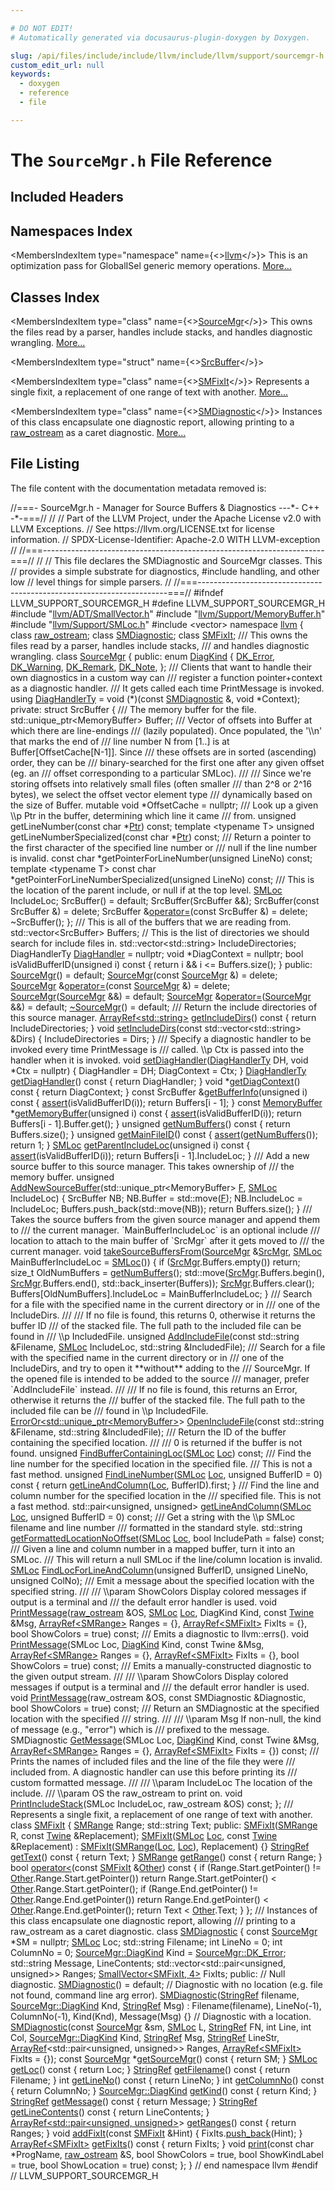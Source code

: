 ```yaml
---

# DO NOT EDIT!
# Automatically generated via docusaurus-plugin-doxygen by Doxygen.

slug: /api/files/include/include/llvm/include/llvm/support/sourcemgr-h
custom_edit_url: null
keywords:
  - doxygen
  - reference
  - file

---
```





# The `SourceMgr.h` File Reference

<DoxygenPage pluginConfig={pluginConfig}>



## Included Headers

<IncludesList>
<IncludesListItem
  filePath="llvm/ADT/SmallVector.h"
  permalink="/docs/api/files/include/include/llvm/include/llvm/adt/smallvector-h"
  isLocal="true" />
<IncludesListItem
  filePath="llvm/Support/MemoryBuffer.h"
  permalink="/docs/api/files/include/include/llvm/include/llvm/support/memorybuffer-h"
  isLocal="true" />
<IncludesListItem
  filePath="llvm/Support/SMLoc.h"
  permalink="/docs/api/files/include/include/llvm/include/llvm/support/smloc-h"
  isLocal="true" />
<IncludesListItem
  filePath="vector"
  permalink=""
  isLocal="false" />
</IncludesList>

## Namespaces Index

<MembersIndex>

<MembersIndexItem
  type="namespace"
  name={<><a href="/docs/api/namespaces/llvm">llvm</a></>}>
This is an optimization pass for GlobalISel generic memory operations. <a href="/docs/api/namespaces/llvm/#details">More...</a>
</MembersIndexItem>

</MembersIndex>

## Classes Index

<MembersIndex>

<MembersIndexItem
  type="class"
  name={<><a href="/docs/api/classes/llvm/sourcemgr">SourceMgr</a></>}>
This owns the files read by a parser, handles include stacks, and handles diagnostic wrangling. <a href="/docs/api/classes/llvm/sourcemgr/#details">More...</a>
</MembersIndexItem>

<MembersIndexItem
  type="struct"
  name={<><a href="/docs/api/structs/llvm/sourcemgr/srcbuffer">SrcBuffer</a></>}>
</MembersIndexItem>

<MembersIndexItem
  type="class"
  name={<><a href="/docs/api/classes/llvm/smfixit">SMFixIt</a></>}>
Represents a single fixit, a replacement of one range of text with another. <a href="/docs/api/classes/llvm/smfixit/#details">More...</a>
</MembersIndexItem>

<MembersIndexItem
  type="class"
  name={<><a href="/docs/api/classes/llvm/smdiagnostic">SMDiagnostic</a></>}>
Instances of this class encapsulate one diagnostic report, allowing printing to a <a href="/docs/api/classes/llvm/raw-ostream">raw&#95;ostream</a> as a caret diagnostic. <a href="/docs/api/classes/llvm/smdiagnostic/#details">More...</a>
</MembersIndexItem>

</MembersIndex>


## File Listing

The file content with the documentation metadata removed is:

<ProgramListing>

<Link id="l00001" /><CodeLine lineNumber="1"><span class="doxyHighlightComment">//===- SourceMgr.h - Manager for Source Buffers &amp; Diagnostics ---&#42;- C++ -&#42;-===//</span></CodeLine>
<Link id="l00002" /><CodeLine lineNumber="2"><span class="doxyHighlightComment">//</span></CodeLine>
<Link id="l00003" /><CodeLine lineNumber="3"><span class="doxyHighlightComment">// Part of the LLVM Project, under the Apache License v2.0 with LLVM Exceptions.</span></CodeLine>
<Link id="l00004" /><CodeLine lineNumber="4"><span class="doxyHighlightComment">// See https://llvm.org/LICENSE.txt for license information.</span></CodeLine>
<Link id="l00005" /><CodeLine lineNumber="5"><span class="doxyHighlightComment">// SPDX-License-Identifier: Apache-2.0 WITH LLVM-exception</span></CodeLine>
<Link id="l00006" /><CodeLine lineNumber="6"><span class="doxyHighlightComment">//</span></CodeLine>
<Link id="l00007" /><CodeLine lineNumber="7"><span class="doxyHighlightComment">//===----------------------------------------------------------------------===//</span></CodeLine>
<Link id="l00008" /><CodeLine lineNumber="8"><span class="doxyHighlightComment">//</span></CodeLine>
<Link id="l00009" /><CodeLine lineNumber="9"><span class="doxyHighlightComment">// This file declares the SMDiagnostic and SourceMgr classes.  This</span></CodeLine>
<Link id="l00010" /><CodeLine lineNumber="10"><span class="doxyHighlightComment">// provides a simple substrate for diagnostics, #include handling, and other low</span></CodeLine>
<Link id="l00011" /><CodeLine lineNumber="11"><span class="doxyHighlightComment">// level things for simple parsers.</span></CodeLine>
<Link id="l00012" /><CodeLine lineNumber="12"><span class="doxyHighlightComment">//</span></CodeLine>
<Link id="l00013" /><CodeLine lineNumber="13"><span class="doxyHighlightComment">//===----------------------------------------------------------------------===//</span></CodeLine>
<Link id="l00014" /><CodeLine lineNumber="14"></CodeLine>
<Link id="l00015" /><CodeLine lineNumber="15"><span class="doxyHighlightPreprocessor">#ifndef LLVM&#95;SUPPORT&#95;SOURCEMGR&#95;H</span></CodeLine>
<Link id="l00016" /><CodeLine lineNumber="16"><span class="doxyHighlightPreprocessor">#define LLVM&#95;SUPPORT&#95;SOURCEMGR&#95;H</span></CodeLine>
<Link id="l00017" /><CodeLine lineNumber="17"></CodeLine>
<Link id="l00018" /><CodeLine lineNumber="18"><span class="doxyHighlightPreprocessor">#include &quot;<a href="/docs/api/files/include/include/llvm/include/llvm/adt/smallvector-h">llvm/ADT/SmallVector.h</a>&quot;</span></CodeLine>
<Link id="l00019" /><CodeLine lineNumber="19"><span class="doxyHighlightPreprocessor">#include &quot;<a href="/docs/api/files/include/include/llvm/include/llvm/support/memorybuffer-h">llvm/Support/MemoryBuffer.h</a>&quot;</span></CodeLine>
<Link id="l00020" /><CodeLine lineNumber="20"><span class="doxyHighlightPreprocessor">#include &quot;<a href="/docs/api/files/include/include/llvm/include/llvm/support/smloc-h">llvm/Support/SMLoc.h</a>&quot;</span></CodeLine>
<Link id="l00021" /><CodeLine lineNumber="21"><span class="doxyHighlightPreprocessor">#include &lt;vector&gt;</span></CodeLine>
<Link id="l00022" /><CodeLine lineNumber="22"></CodeLine>
<Link id="l00023" /><CodeLine lineNumber="23"><span class="doxyHighlightKeyword">namespace </span><span class="doxyHighlight"><a href="/docs/api/namespaces/llvm">llvm</a> &#123;</span></CodeLine>
<Link id="l00024" /><CodeLine lineNumber="24"></CodeLine>
<Link id="l00025" /><CodeLine lineNumber="25"><span class="doxyHighlightKeyword">class </span><span class="doxyHighlight"><a href="/docs/api/classes/llvm/raw-ostream">raw&#95;ostream</a>;</span></CodeLine>
<Link id="l00026" /><CodeLine lineNumber="26"><span class="doxyHighlightKeyword">class </span><span class="doxyHighlight"><a href="/docs/api/classes/llvm/smdiagnostic">SMDiagnostic</a>;</span></CodeLine>
<Link id="l00027" /><CodeLine lineNumber="27"><span class="doxyHighlightKeyword">class </span><span class="doxyHighlight"><a href="/docs/api/classes/llvm/smfixit">SMFixIt</a>;</span></CodeLine>
<Link id="l00028" /><CodeLine lineNumber="28"></CodeLine>
<Link id="l00029" /><CodeLine lineNumber="29"><span class="doxyHighlightComment">/// This owns the files read by a parser, handles include stacks,</span></CodeLine>
<Link id="l00030" /><CodeLine lineNumber="30"><span class="doxyHighlightComment">/// and handles diagnostic wrangling.</span></CodeLine>
<Link id="l00031" /><CodeLine lineNumber="31" lineLink="/docs/api/classes/llvm/sourcemgr"><span class="doxyHighlightKeyword">class </span><span class="doxyHighlight"><a href="/docs/api/classes/llvm/sourcemgr/#a832a884d4405c7a6640c36e2f6497708">SourceMgr</a> &#123;</span></CodeLine>
<Link id="l00032" /><CodeLine lineNumber="32"><span class="doxyHighlightKeyword">public</span><span class="doxyHighlight">:</span></CodeLine>
<Link id="l00033" /><CodeLine lineNumber="33" lineLink="/docs/api/classes/llvm/sourcemgr/#a346262ff27e71aff626fe6548ef8a777"><span class="doxyHighlight">  </span><span class="doxyHighlightKeyword">enum</span><span class="doxyHighlight"> <a href="/docs/api/classes/llvm/sourcemgr/#a346262ff27e71aff626fe6548ef8a777">DiagKind</a> &#123;</span></CodeLine>
<Link id="l00034" /><CodeLine lineNumber="34" lineLink="/docs/api/classes/llvm/sourcemgr/#a346262ff27e71aff626fe6548ef8a777adaf658d40b0b4eb15c0350864c87c2b8"><span class="doxyHighlight">    <a href="/docs/api/classes/llvm/sourcemgr/#a346262ff27e71aff626fe6548ef8a777adaf658d40b0b4eb15c0350864c87c2b8">DK&#95;Error</a>,</span></CodeLine>
<Link id="l00035" /><CodeLine lineNumber="35" lineLink="/docs/api/classes/llvm/sourcemgr/#a346262ff27e71aff626fe6548ef8a777a6bcc8ac9374461ed0599334db63365d0"><span class="doxyHighlight">    <a href="/docs/api/classes/llvm/sourcemgr/#a346262ff27e71aff626fe6548ef8a777a6bcc8ac9374461ed0599334db63365d0">DK&#95;Warning</a>,</span></CodeLine>
<Link id="l00036" /><CodeLine lineNumber="36" lineLink="/docs/api/classes/llvm/sourcemgr/#a346262ff27e71aff626fe6548ef8a777ae5a15719ab746bdc7713c4784fc1c6ea"><span class="doxyHighlight">    <a href="/docs/api/classes/llvm/sourcemgr/#a346262ff27e71aff626fe6548ef8a777ae5a15719ab746bdc7713c4784fc1c6ea">DK&#95;Remark</a>,</span></CodeLine>
<Link id="l00037" /><CodeLine lineNumber="37" lineLink="/docs/api/classes/llvm/sourcemgr/#a346262ff27e71aff626fe6548ef8a777ad5935d1ea3df60ee7ba90b8e23fa6b42"><span class="doxyHighlight">    <a href="/docs/api/classes/llvm/sourcemgr/#a346262ff27e71aff626fe6548ef8a777ad5935d1ea3df60ee7ba90b8e23fa6b42">DK&#95;Note</a>,</span></CodeLine>
<Link id="l00038" /><CodeLine lineNumber="38"><span class="doxyHighlight">  &#125;;</span></CodeLine>
<Link id="l00039" /><CodeLine lineNumber="39"></CodeLine>
<Link id="l00040" /><CodeLine lineNumber="40"><span class="doxyHighlightComment">  /// Clients that want to handle their own diagnostics in a custom way can</span></CodeLine>
<Link id="l00041" /><CodeLine lineNumber="41"><span class="doxyHighlightComment">  /// register a function pointer+context as a diagnostic handler.</span></CodeLine>
<Link id="l00042" /><CodeLine lineNumber="42"><span class="doxyHighlightComment">  /// It gets called each time PrintMessage is invoked.</span></CodeLine>
<Link id="l00043" /><CodeLine lineNumber="43" lineLink="/docs/api/classes/llvm/sourcemgr/#acf78be89ec851a45f37a776a5a58bfe8"><span class="doxyHighlight">  </span><span class="doxyHighlightKeyword">using </span><span class="doxyHighlight"><a href="/docs/api/classes/llvm/sourcemgr/#acf78be89ec851a45f37a776a5a58bfe8">DiagHandlerTy</a> = void (&#42;)(</span><span class="doxyHighlightKeyword">const</span><span class="doxyHighlight"> <a href="/docs/api/classes/llvm/smdiagnostic">SMDiagnostic</a> &amp;, </span><span class="doxyHighlightKeywordType">void</span><span class="doxyHighlight"> &#42;Context);</span></CodeLine>
<Link id="l00044" /><CodeLine lineNumber="44"></CodeLine>
<Link id="l00045" /><CodeLine lineNumber="45"><span class="doxyHighlightKeyword">private</span><span class="doxyHighlight">:</span></CodeLine>
<Link id="l00046" /><CodeLine lineNumber="46"><span class="doxyHighlight">  </span><span class="doxyHighlightKeyword">struct </span><span class="doxyHighlight">SrcBuffer &#123;</span></CodeLine>
<Link id="l00047" /><CodeLine lineNumber="47"><span class="doxyHighlightComment">    /// The memory buffer for the file.</span></CodeLine>
<Link id="l00048" /><CodeLine lineNumber="48"><span class="doxyHighlight">    std::unique&#95;ptr&lt;MemoryBuffer&gt; Buffer;</span></CodeLine>
<Link id="l00049" /><CodeLine lineNumber="49"></CodeLine>
<Link id="l00050" /><CodeLine lineNumber="50"><span class="doxyHighlightComment">    /// Vector of offsets into Buffer at which there are line-endings</span></CodeLine>
<Link id="l00051" /><CodeLine lineNumber="51"><span class="doxyHighlightComment">    /// (lazily populated). Once populated, the &#39;\\n&#39; that marks the end of</span></CodeLine>
<Link id="l00052" /><CodeLine lineNumber="52"><span class="doxyHighlightComment">    /// line number N from &#91;1..&#93; is at Buffer&#91;OffsetCache&#91;N-1&#93;&#93;. Since</span></CodeLine>
<Link id="l00053" /><CodeLine lineNumber="53"><span class="doxyHighlightComment">    /// these offsets are in sorted (ascending) order, they can be</span></CodeLine>
<Link id="l00054" /><CodeLine lineNumber="54"><span class="doxyHighlightComment">    /// binary-searched for the first one after any given offset (eg. an</span></CodeLine>
<Link id="l00055" /><CodeLine lineNumber="55"><span class="doxyHighlightComment">    /// offset corresponding to a particular SMLoc).</span></CodeLine>
<Link id="l00056" /><CodeLine lineNumber="56"><span class="doxyHighlightComment">    ///</span></CodeLine>
<Link id="l00057" /><CodeLine lineNumber="57"><span class="doxyHighlightComment">    /// Since we&#39;re storing offsets into relatively small files (often smaller</span></CodeLine>
<Link id="l00058" /><CodeLine lineNumber="58"><span class="doxyHighlightComment">    /// than 2^8 or 2^16 bytes), we select the offset vector element type</span></CodeLine>
<Link id="l00059" /><CodeLine lineNumber="59"><span class="doxyHighlightComment">    /// dynamically based on the size of Buffer.</span></CodeLine>
<Link id="l00060" /><CodeLine lineNumber="60"><span class="doxyHighlight">    </span><span class="doxyHighlightKeyword">mutable</span><span class="doxyHighlight"> </span><span class="doxyHighlightKeywordType">void</span><span class="doxyHighlight"> &#42;OffsetCache = </span><span class="doxyHighlightKeyword">nullptr</span><span class="doxyHighlight">;</span></CodeLine>
<Link id="l00061" /><CodeLine lineNumber="61"></CodeLine>
<Link id="l00062" /><CodeLine lineNumber="62"><span class="doxyHighlightComment">    /// Look up a given \\p Ptr in the buffer, determining which line it came</span></CodeLine>
<Link id="l00063" /><CodeLine lineNumber="63"><span class="doxyHighlightComment">    /// from.</span></CodeLine>
<Link id="l00064" /><CodeLine lineNumber="64"><span class="doxyHighlight">    </span><span class="doxyHighlightKeywordType">unsigned</span><span class="doxyHighlight"> getLineNumber(</span><span class="doxyHighlightKeyword">const</span><span class="doxyHighlight"> </span><span class="doxyHighlightKeywordType">char</span><span class="doxyHighlight"> &#42;<a href="/docs/api/files/lib/lib/analysis/targetlibraryinfo-cpp/#aca185e6d0e9f423dbb24440206454872a11dbf501abf829b3ab7049c2d3a8a053">Ptr</a>) </span><span class="doxyHighlightKeyword">const</span><span class="doxyHighlight">;</span></CodeLine>
<Link id="l00065" /><CodeLine lineNumber="65"><span class="doxyHighlight">    </span><span class="doxyHighlightKeyword">template</span><span class="doxyHighlight"> &lt;</span><span class="doxyHighlightKeyword">typename</span><span class="doxyHighlight"> T&gt;</span></CodeLine>
<Link id="l00066" /><CodeLine lineNumber="66"><span class="doxyHighlight">    </span><span class="doxyHighlightKeywordType">unsigned</span><span class="doxyHighlight"> getLineNumberSpecialized(</span><span class="doxyHighlightKeyword">const</span><span class="doxyHighlight"> </span><span class="doxyHighlightKeywordType">char</span><span class="doxyHighlight"> &#42;<a href="/docs/api/files/lib/lib/analysis/targetlibraryinfo-cpp/#aca185e6d0e9f423dbb24440206454872a11dbf501abf829b3ab7049c2d3a8a053">Ptr</a>) </span><span class="doxyHighlightKeyword">const</span><span class="doxyHighlight">;</span></CodeLine>
<Link id="l00067" /><CodeLine lineNumber="67"></CodeLine>
<Link id="l00068" /><CodeLine lineNumber="68"><span class="doxyHighlightComment">    /// Return a pointer to the first character of the specified line number or</span></CodeLine>
<Link id="l00069" /><CodeLine lineNumber="69"><span class="doxyHighlightComment">    /// null if the line number is invalid.</span></CodeLine>
<Link id="l00070" /><CodeLine lineNumber="70"><span class="doxyHighlight">    </span><span class="doxyHighlightKeyword">const</span><span class="doxyHighlight"> </span><span class="doxyHighlightKeywordType">char</span><span class="doxyHighlight"> &#42;getPointerForLineNumber(</span><span class="doxyHighlightKeywordType">unsigned</span><span class="doxyHighlight"> LineNo) </span><span class="doxyHighlightKeyword">const</span><span class="doxyHighlight">;</span></CodeLine>
<Link id="l00071" /><CodeLine lineNumber="71"><span class="doxyHighlight">    </span><span class="doxyHighlightKeyword">template</span><span class="doxyHighlight"> &lt;</span><span class="doxyHighlightKeyword">typename</span><span class="doxyHighlight"> T&gt;</span></CodeLine>
<Link id="l00072" /><CodeLine lineNumber="72"><span class="doxyHighlight">    </span><span class="doxyHighlightKeyword">const</span><span class="doxyHighlight"> </span><span class="doxyHighlightKeywordType">char</span><span class="doxyHighlight"> &#42;getPointerForLineNumberSpecialized(</span><span class="doxyHighlightKeywordType">unsigned</span><span class="doxyHighlight"> LineNo) </span><span class="doxyHighlightKeyword">const</span><span class="doxyHighlight">;</span></CodeLine>
<Link id="l00073" /><CodeLine lineNumber="73"></CodeLine>
<Link id="l00074" /><CodeLine lineNumber="74"><span class="doxyHighlightComment">    /// This is the location of the parent include, or null if at the top level.</span></CodeLine>
<Link id="l00075" /><CodeLine lineNumber="75"><span class="doxyHighlight">    <a href="/docs/api/classes/llvm/smloc">SMLoc</a> IncludeLoc;</span></CodeLine>
<Link id="l00076" /><CodeLine lineNumber="76"></CodeLine>
<Link id="l00077" /><CodeLine lineNumber="77"><span class="doxyHighlight">    SrcBuffer() = </span><span class="doxyHighlightKeywordFlow">default</span><span class="doxyHighlight">;</span></CodeLine>
<Link id="l00078" /><CodeLine lineNumber="78"><span class="doxyHighlight">    SrcBuffer(SrcBuffer &amp;&amp;);</span></CodeLine>
<Link id="l00079" /><CodeLine lineNumber="79"><span class="doxyHighlight">    SrcBuffer(</span><span class="doxyHighlightKeyword">const</span><span class="doxyHighlight"> SrcBuffer &amp;) = </span><span class="doxyHighlightKeyword">delete</span><span class="doxyHighlight">;</span></CodeLine>
<Link id="l00080" /><CodeLine lineNumber="80"><span class="doxyHighlight">    SrcBuffer &amp;<a href="/docs/api/classes/llvm/sourcemgr/#a389537f7afe774704e6ffa69d122f274">operator=</a>(</span><span class="doxyHighlightKeyword">const</span><span class="doxyHighlight"> SrcBuffer &amp;) = </span><span class="doxyHighlightKeyword">delete</span><span class="doxyHighlight">;</span></CodeLine>
<Link id="l00081" /><CodeLine lineNumber="81"><span class="doxyHighlight">    ~SrcBuffer();</span></CodeLine>
<Link id="l00082" /><CodeLine lineNumber="82"><span class="doxyHighlight">  &#125;;</span></CodeLine>
<Link id="l00083" /><CodeLine lineNumber="83"></CodeLine>
<Link id="l00084" /><CodeLine lineNumber="84"><span class="doxyHighlightComment">  /// This is all of the buffers that we are reading from.</span></CodeLine>
<Link id="l00085" /><CodeLine lineNumber="85"><span class="doxyHighlight">  std::vector&lt;SrcBuffer&gt; Buffers;</span></CodeLine>
<Link id="l00086" /><CodeLine lineNumber="86"></CodeLine>
<Link id="l00087" /><CodeLine lineNumber="87"><span class="doxyHighlight">  </span><span class="doxyHighlightComment">// This is the list of directories we should search for include files in.</span></CodeLine>
<Link id="l00088" /><CodeLine lineNumber="88"><span class="doxyHighlight">  std::vector&lt;std::string&gt; IncludeDirectories;</span></CodeLine>
<Link id="l00089" /><CodeLine lineNumber="89"></CodeLine>
<Link id="l00090" /><CodeLine lineNumber="90"><span class="doxyHighlight">  DiagHandlerTy <a href="/docs/api/files/lib/lib/textapi/textstub-cpp/#aa9f07add63589fb3b28821d089f069a7">DiagHandler</a> = </span><span class="doxyHighlightKeyword">nullptr</span><span class="doxyHighlight">;</span></CodeLine>
<Link id="l00091" /><CodeLine lineNumber="91"><span class="doxyHighlight">  </span><span class="doxyHighlightKeywordType">void</span><span class="doxyHighlight"> &#42;DiagContext = </span><span class="doxyHighlightKeyword">nullptr</span><span class="doxyHighlight">;</span></CodeLine>
<Link id="l00092" /><CodeLine lineNumber="92"></CodeLine>
<Link id="l00093" /><CodeLine lineNumber="93"><span class="doxyHighlight">  </span><span class="doxyHighlightKeywordType">bool</span><span class="doxyHighlight"> isValidBufferID(</span><span class="doxyHighlightKeywordType">unsigned</span><span class="doxyHighlight"> i)</span><span class="doxyHighlightKeyword"> const </span><span class="doxyHighlight">&#123; </span><span class="doxyHighlightKeywordFlow">return</span><span class="doxyHighlight"> i &amp;&amp; i &lt;= Buffers.size(); &#125;</span></CodeLine>
<Link id="l00094" /><CodeLine lineNumber="94"></CodeLine>
<Link id="l00095" /><CodeLine lineNumber="95"><span class="doxyHighlightKeyword">public</span><span class="doxyHighlight">:</span></CodeLine>
<Link id="l00096" /><CodeLine lineNumber="96" lineLink="/docs/api/classes/llvm/sourcemgr/#a832a884d4405c7a6640c36e2f6497708"><span class="doxyHighlight">  <a href="/docs/api/classes/llvm/sourcemgr/#a832a884d4405c7a6640c36e2f6497708">SourceMgr</a>() = </span><span class="doxyHighlightKeywordFlow">default</span><span class="doxyHighlight">;</span></CodeLine>
<Link id="l00097" /><CodeLine lineNumber="97" lineLink="/docs/api/classes/llvm/sourcemgr/#aeee27450833a4616b24ed4646141073f"><span class="doxyHighlight">  <a href="/docs/api/classes/llvm/sourcemgr/#aeee27450833a4616b24ed4646141073f">SourceMgr</a>(</span><span class="doxyHighlightKeyword">const</span><span class="doxyHighlight"> <a href="/docs/api/classes/llvm/sourcemgr/#a832a884d4405c7a6640c36e2f6497708">SourceMgr</a> &amp;) = </span><span class="doxyHighlightKeyword">delete</span><span class="doxyHighlight">;</span></CodeLine>
<Link id="l00098" /><CodeLine lineNumber="98" lineLink="/docs/api/classes/llvm/sourcemgr/#a389537f7afe774704e6ffa69d122f274"><span class="doxyHighlight">  <a href="/docs/api/classes/llvm/sourcemgr/#a832a884d4405c7a6640c36e2f6497708">SourceMgr</a> &amp;<a href="/docs/api/classes/llvm/sourcemgr/#a389537f7afe774704e6ffa69d122f274">operator=</a>(</span><span class="doxyHighlightKeyword">const</span><span class="doxyHighlight"> <a href="/docs/api/classes/llvm/sourcemgr/#a832a884d4405c7a6640c36e2f6497708">SourceMgr</a> &amp;) = </span><span class="doxyHighlightKeyword">delete</span><span class="doxyHighlight">;</span></CodeLine>
<Link id="l00099" /><CodeLine lineNumber="99" lineLink="/docs/api/classes/llvm/sourcemgr/#a1c44b700923a396138319d1b298d53a6"><span class="doxyHighlight">  <a href="/docs/api/classes/llvm/sourcemgr/#a1c44b700923a396138319d1b298d53a6">SourceMgr</a>(<a href="/docs/api/classes/llvm/sourcemgr/#a832a884d4405c7a6640c36e2f6497708">SourceMgr</a> &amp;&amp;) = </span><span class="doxyHighlightKeywordFlow">default</span><span class="doxyHighlight">;</span></CodeLine>
<Link id="l00100" /><CodeLine lineNumber="100" lineLink="/docs/api/classes/llvm/sourcemgr/#a10196833265cc9d121e23cb1a3b3b0b8"><span class="doxyHighlight">  <a href="/docs/api/classes/llvm/sourcemgr/#a832a884d4405c7a6640c36e2f6497708">SourceMgr</a> &amp;<a href="/docs/api/classes/llvm/sourcemgr/#a10196833265cc9d121e23cb1a3b3b0b8">operator=</a>(<a href="/docs/api/classes/llvm/sourcemgr/#a832a884d4405c7a6640c36e2f6497708">SourceMgr</a> &amp;&amp;) = </span><span class="doxyHighlightKeywordFlow">default</span><span class="doxyHighlight">;</span></CodeLine>
<Link id="l00101" /><CodeLine lineNumber="101" lineLink="/docs/api/classes/llvm/sourcemgr/#a8954d61a9cd561f541c84c150f5fc5b6"><span class="doxyHighlight">  <a href="/docs/api/classes/llvm/sourcemgr/#a8954d61a9cd561f541c84c150f5fc5b6">~SourceMgr</a>() = </span><span class="doxyHighlightKeywordFlow">default</span><span class="doxyHighlight">;</span></CodeLine>
<Link id="l00102" /><CodeLine lineNumber="102"></CodeLine>
<Link id="l00103" /><CodeLine lineNumber="103"><span class="doxyHighlightComment">  /// Return the include directories of this source manager.</span></CodeLine>
<Link id="l00104" /><CodeLine lineNumber="104" lineLink="/docs/api/classes/llvm/sourcemgr/#a1d00e16a69c913f50f7e6b1f4a23d056"><span class="doxyHighlight">  <a href="/docs/api/classes/llvm/arrayref">ArrayRef&lt;std::string&gt;</a> <a href="/docs/api/classes/llvm/sourcemgr/#a1d00e16a69c913f50f7e6b1f4a23d056">getIncludeDirs</a>()</span><span class="doxyHighlightKeyword"> const </span><span class="doxyHighlight">&#123; </span><span class="doxyHighlightKeywordFlow">return</span><span class="doxyHighlight"> IncludeDirectories; &#125;</span></CodeLine>
<Link id="l00105" /><CodeLine lineNumber="105"></CodeLine>
<Link id="l00106" /><CodeLine lineNumber="106" lineLink="/docs/api/classes/llvm/sourcemgr/#a4623f407b4e8c9d13883dc50bf6cd9ae"><span class="doxyHighlight">  </span><span class="doxyHighlightKeywordType">void</span><span class="doxyHighlight"> <a href="/docs/api/classes/llvm/sourcemgr/#a4623f407b4e8c9d13883dc50bf6cd9ae">setIncludeDirs</a>(</span><span class="doxyHighlightKeyword">const</span><span class="doxyHighlight"> std::vector&lt;std::string&gt; &amp;Dirs) &#123;</span></CodeLine>
<Link id="l00107" /><CodeLine lineNumber="107"><span class="doxyHighlight">    IncludeDirectories = Dirs;</span></CodeLine>
<Link id="l00108" /><CodeLine lineNumber="108"><span class="doxyHighlight">  &#125;</span></CodeLine>
<Link id="l00109" /><CodeLine lineNumber="109"></CodeLine>
<Link id="l00110" /><CodeLine lineNumber="110"><span class="doxyHighlightComment">  /// Specify a diagnostic handler to be invoked every time PrintMessage is</span></CodeLine>
<Link id="l00111" /><CodeLine lineNumber="111"><span class="doxyHighlightComment">  /// called. \\p Ctx is passed into the handler when it is invoked.</span></CodeLine>
<Link id="l00112" /><CodeLine lineNumber="112" lineLink="/docs/api/classes/llvm/sourcemgr/#ad324bef18696e3fcd110ffb2d33a2b58"><span class="doxyHighlight">  </span><span class="doxyHighlightKeywordType">void</span><span class="doxyHighlight"> <a href="/docs/api/classes/llvm/sourcemgr/#ad324bef18696e3fcd110ffb2d33a2b58">setDiagHandler</a>(<a href="/docs/api/classes/llvm/sourcemgr/#acf78be89ec851a45f37a776a5a58bfe8">DiagHandlerTy</a> DH, </span><span class="doxyHighlightKeywordType">void</span><span class="doxyHighlight"> &#42;Ctx = </span><span class="doxyHighlightKeyword">nullptr</span><span class="doxyHighlight">) &#123;</span></CodeLine>
<Link id="l00113" /><CodeLine lineNumber="113"><span class="doxyHighlight">    DiagHandler = DH;</span></CodeLine>
<Link id="l00114" /><CodeLine lineNumber="114"><span class="doxyHighlight">    DiagContext = Ctx;</span></CodeLine>
<Link id="l00115" /><CodeLine lineNumber="115"><span class="doxyHighlight">  &#125;</span></CodeLine>
<Link id="l00116" /><CodeLine lineNumber="116"></CodeLine>
<Link id="l00117" /><CodeLine lineNumber="117" lineLink="/docs/api/classes/llvm/sourcemgr/#a25349c8e3db02cc6c6984dd1b2f56978"><span class="doxyHighlight">  <a href="/docs/api/classes/llvm/sourcemgr/#acf78be89ec851a45f37a776a5a58bfe8">DiagHandlerTy</a> <a href="/docs/api/classes/llvm/sourcemgr/#a25349c8e3db02cc6c6984dd1b2f56978">getDiagHandler</a>()</span><span class="doxyHighlightKeyword"> const </span><span class="doxyHighlight">&#123; </span><span class="doxyHighlightKeywordFlow">return</span><span class="doxyHighlight"> DiagHandler; &#125;</span></CodeLine>
<Link id="l00118" /><CodeLine lineNumber="118" lineLink="/docs/api/classes/llvm/sourcemgr/#a1a459669ba9af7d72ba179fbd8e6a240"><span class="doxyHighlight">  </span><span class="doxyHighlightKeywordType">void</span><span class="doxyHighlight"> &#42;<a href="/docs/api/classes/llvm/sourcemgr/#a1a459669ba9af7d72ba179fbd8e6a240">getDiagContext</a>()</span><span class="doxyHighlightKeyword"> const </span><span class="doxyHighlight">&#123; </span><span class="doxyHighlightKeywordFlow">return</span><span class="doxyHighlight"> DiagContext; &#125;</span></CodeLine>
<Link id="l00119" /><CodeLine lineNumber="119"></CodeLine>
<Link id="l00120" /><CodeLine lineNumber="120" lineLink="/docs/api/classes/llvm/sourcemgr/#aff646a871ca58ccd8d16633b7b88eaaf"><span class="doxyHighlight">  </span><span class="doxyHighlightKeyword">const</span><span class="doxyHighlight"> SrcBuffer &amp;<a href="/docs/api/classes/llvm/sourcemgr/#aff646a871ca58ccd8d16633b7b88eaaf">getBufferInfo</a>(</span><span class="doxyHighlightKeywordType">unsigned</span><span class="doxyHighlight"> i)</span><span class="doxyHighlightKeyword"> const </span><span class="doxyHighlight">&#123;</span></CodeLine>
<Link id="l00121" /><CodeLine lineNumber="121"><span class="doxyHighlight">    <a href="/docs/api/files/lib/lib/target/lib/target/amdgpu/silowercontrolflow-cpp/#a4868c5d81c5ccc98c47aeab6244346a0">assert</a>(isValidBufferID(i));</span></CodeLine>
<Link id="l00122" /><CodeLine lineNumber="122"><span class="doxyHighlight">    </span><span class="doxyHighlightKeywordFlow">return</span><span class="doxyHighlight"> Buffers&#91;i - 1&#93;;</span></CodeLine>
<Link id="l00123" /><CodeLine lineNumber="123"><span class="doxyHighlight">  &#125;</span></CodeLine>
<Link id="l00124" /><CodeLine lineNumber="124"></CodeLine>
<Link id="l00125" /><CodeLine lineNumber="125" lineLink="/docs/api/classes/llvm/sourcemgr/#a56740d2dab215f8642e6acf4ff49c62d"><span class="doxyHighlight">  </span><span class="doxyHighlightKeyword">const</span><span class="doxyHighlight"> <a href="/docs/api/classes/llvm/memorybuffer">MemoryBuffer</a> &#42;<a href="/docs/api/classes/llvm/sourcemgr/#a56740d2dab215f8642e6acf4ff49c62d">getMemoryBuffer</a>(</span><span class="doxyHighlightKeywordType">unsigned</span><span class="doxyHighlight"> i)</span><span class="doxyHighlightKeyword"> const </span><span class="doxyHighlight">&#123;</span></CodeLine>
<Link id="l00126" /><CodeLine lineNumber="126"><span class="doxyHighlight">    <a href="/docs/api/files/lib/lib/target/lib/target/amdgpu/silowercontrolflow-cpp/#a4868c5d81c5ccc98c47aeab6244346a0">assert</a>(isValidBufferID(i));</span></CodeLine>
<Link id="l00127" /><CodeLine lineNumber="127"><span class="doxyHighlight">    </span><span class="doxyHighlightKeywordFlow">return</span><span class="doxyHighlight"> Buffers&#91;i - 1&#93;.Buffer.get();</span></CodeLine>
<Link id="l00128" /><CodeLine lineNumber="128"><span class="doxyHighlight">  &#125;</span></CodeLine>
<Link id="l00129" /><CodeLine lineNumber="129"></CodeLine>
<Link id="l00130" /><CodeLine lineNumber="130" lineLink="/docs/api/classes/llvm/sourcemgr/#a5d21b555e4cfc2a1be47148889ef48b8"><span class="doxyHighlight">  </span><span class="doxyHighlightKeywordType">unsigned</span><span class="doxyHighlight"> <a href="/docs/api/classes/llvm/sourcemgr/#a5d21b555e4cfc2a1be47148889ef48b8">getNumBuffers</a>()</span><span class="doxyHighlightKeyword"> const </span><span class="doxyHighlight">&#123; </span><span class="doxyHighlightKeywordFlow">return</span><span class="doxyHighlight"> Buffers.size(); &#125;</span></CodeLine>
<Link id="l00131" /><CodeLine lineNumber="131"></CodeLine>
<Link id="l00132" /><CodeLine lineNumber="132" lineLink="/docs/api/classes/llvm/sourcemgr/#a208a36067279ac9669eb29f34ae9daed"><span class="doxyHighlight">  </span><span class="doxyHighlightKeywordType">unsigned</span><span class="doxyHighlight"> <a href="/docs/api/classes/llvm/sourcemgr/#a208a36067279ac9669eb29f34ae9daed">getMainFileID</a>()</span><span class="doxyHighlightKeyword"> const </span><span class="doxyHighlight">&#123;</span></CodeLine>
<Link id="l00133" /><CodeLine lineNumber="133"><span class="doxyHighlight">    <a href="/docs/api/files/lib/lib/target/lib/target/amdgpu/silowercontrolflow-cpp/#a4868c5d81c5ccc98c47aeab6244346a0">assert</a>(<a href="/docs/api/classes/llvm/sourcemgr/#a5d21b555e4cfc2a1be47148889ef48b8">getNumBuffers</a>());</span></CodeLine>
<Link id="l00134" /><CodeLine lineNumber="134"><span class="doxyHighlight">    </span><span class="doxyHighlightKeywordFlow">return</span><span class="doxyHighlight"> 1;</span></CodeLine>
<Link id="l00135" /><CodeLine lineNumber="135"><span class="doxyHighlight">  &#125;</span></CodeLine>
<Link id="l00136" /><CodeLine lineNumber="136"></CodeLine>
<Link id="l00137" /><CodeLine lineNumber="137" lineLink="/docs/api/classes/llvm/sourcemgr/#a63fc7559491478903a3d4d365de5da36"><span class="doxyHighlight">  <a href="/docs/api/classes/llvm/smloc">SMLoc</a> <a href="/docs/api/classes/llvm/sourcemgr/#a63fc7559491478903a3d4d365de5da36">getParentIncludeLoc</a>(</span><span class="doxyHighlightKeywordType">unsigned</span><span class="doxyHighlight"> i)</span><span class="doxyHighlightKeyword"> const </span><span class="doxyHighlight">&#123;</span></CodeLine>
<Link id="l00138" /><CodeLine lineNumber="138"><span class="doxyHighlight">    <a href="/docs/api/files/lib/lib/target/lib/target/amdgpu/silowercontrolflow-cpp/#a4868c5d81c5ccc98c47aeab6244346a0">assert</a>(isValidBufferID(i));</span></CodeLine>
<Link id="l00139" /><CodeLine lineNumber="139"><span class="doxyHighlight">    </span><span class="doxyHighlightKeywordFlow">return</span><span class="doxyHighlight"> Buffers&#91;i - 1&#93;.IncludeLoc;</span></CodeLine>
<Link id="l00140" /><CodeLine lineNumber="140"><span class="doxyHighlight">  &#125;</span></CodeLine>
<Link id="l00141" /><CodeLine lineNumber="141"></CodeLine>
<Link id="l00142" /><CodeLine lineNumber="142"><span class="doxyHighlightComment">  /// Add a new source buffer to this source manager. This takes ownership of</span></CodeLine>
<Link id="l00143" /><CodeLine lineNumber="143"><span class="doxyHighlightComment">  /// the memory buffer.</span></CodeLine>
<Link id="l00144" /><CodeLine lineNumber="144" lineLink="/docs/api/classes/llvm/sourcemgr/#afe70aa1105a855036bdeb6426cac27db"><span class="doxyHighlight">  </span><span class="doxyHighlightKeywordType">unsigned</span><span class="doxyHighlight"> <a href="/docs/api/classes/llvm/sourcemgr/#afe70aa1105a855036bdeb6426cac27db">AddNewSourceBuffer</a>(std::unique&#95;ptr&lt;MemoryBuffer&gt; <a href="/docs/api/files/lib/lib/support/md5-cpp/#a96d73bbd7af15cb1fc38c3f4a3bd82e9">F</a>,</span></CodeLine>
<Link id="l00145" /><CodeLine lineNumber="145"><span class="doxyHighlight">                              <a href="/docs/api/classes/llvm/smloc">SMLoc</a> IncludeLoc) &#123;</span></CodeLine>
<Link id="l00146" /><CodeLine lineNumber="146"><span class="doxyHighlight">    SrcBuffer NB;</span></CodeLine>
<Link id="l00147" /><CodeLine lineNumber="147"><span class="doxyHighlight">    NB.Buffer = std::move(<a href="/docs/api/files/lib/lib/support/md5-cpp/#a96d73bbd7af15cb1fc38c3f4a3bd82e9">F</a>);</span></CodeLine>
<Link id="l00148" /><CodeLine lineNumber="148"><span class="doxyHighlight">    NB.IncludeLoc = IncludeLoc;</span></CodeLine>
<Link id="l00149" /><CodeLine lineNumber="149"><span class="doxyHighlight">    Buffers.push&#95;back(std::move(NB));</span></CodeLine>
<Link id="l00150" /><CodeLine lineNumber="150"><span class="doxyHighlight">    </span><span class="doxyHighlightKeywordFlow">return</span><span class="doxyHighlight"> Buffers.size();</span></CodeLine>
<Link id="l00151" /><CodeLine lineNumber="151"><span class="doxyHighlight">  &#125;</span></CodeLine>
<Link id="l00152" /><CodeLine lineNumber="152"></CodeLine>
<Link id="l00153" /><CodeLine lineNumber="153"><span class="doxyHighlightComment">  /// Takes the source buffers from the given source manager and append them to</span></CodeLine>
<Link id="l00154" /><CodeLine lineNumber="154"><span class="doxyHighlightComment">  /// the current manager. &#96;MainBufferIncludeLoc&#96; is an optional include</span></CodeLine>
<Link id="l00155" /><CodeLine lineNumber="155"><span class="doxyHighlightComment">  /// location to attach to the main buffer of &#96;SrcMgr&#96; after it gets moved to</span></CodeLine>
<Link id="l00156" /><CodeLine lineNumber="156"><span class="doxyHighlightComment">  /// the current manager.</span></CodeLine>
<Link id="l00157" /><CodeLine lineNumber="157" lineLink="/docs/api/classes/llvm/sourcemgr/#af9c533e5b4fb98dcc0fbf4df792aaf96"><span class="doxyHighlight">  </span><span class="doxyHighlightKeywordType">void</span><span class="doxyHighlight"> <a href="/docs/api/classes/llvm/sourcemgr/#af9c533e5b4fb98dcc0fbf4df792aaf96">takeSourceBuffersFrom</a>(<a href="/docs/api/classes/llvm/sourcemgr/#a832a884d4405c7a6640c36e2f6497708">SourceMgr</a> &amp;<a href="/docs/api/namespaces/llvm/#a5f3f23062c5d5636bee27c54f4a407f0">SrcMgr</a>,</span></CodeLine>
<Link id="l00158" /><CodeLine lineNumber="158"><span class="doxyHighlight">                             <a href="/docs/api/classes/llvm/smloc">SMLoc</a> MainBufferIncludeLoc = <a href="/docs/api/classes/llvm/smloc">SMLoc</a>()) &#123;</span></CodeLine>
<Link id="l00159" /><CodeLine lineNumber="159"><span class="doxyHighlight">    </span><span class="doxyHighlightKeywordFlow">if</span><span class="doxyHighlight"> (<a href="/docs/api/namespaces/llvm/#a5f3f23062c5d5636bee27c54f4a407f0">SrcMgr</a>.Buffers.empty())</span></CodeLine>
<Link id="l00160" /><CodeLine lineNumber="160"><span class="doxyHighlight">      </span><span class="doxyHighlightKeywordFlow">return</span><span class="doxyHighlight">;</span></CodeLine>
<Link id="l00161" /><CodeLine lineNumber="161"></CodeLine>
<Link id="l00162" /><CodeLine lineNumber="162"><span class="doxyHighlight">    </span><span class="doxyHighlightKeywordType">size&#95;t</span><span class="doxyHighlight"> OldNumBuffers = <a href="/docs/api/classes/llvm/sourcemgr/#a5d21b555e4cfc2a1be47148889ef48b8">getNumBuffers</a>();</span></CodeLine>
<Link id="l00163" /><CodeLine lineNumber="163"><span class="doxyHighlight">    std::move(<a href="/docs/api/namespaces/llvm/#a5f3f23062c5d5636bee27c54f4a407f0">SrcMgr</a>.Buffers.begin(), <a href="/docs/api/namespaces/llvm/#a5f3f23062c5d5636bee27c54f4a407f0">SrcMgr</a>.Buffers.end(),</span></CodeLine>
<Link id="l00164" /><CodeLine lineNumber="164"><span class="doxyHighlight">              std::back&#95;inserter(Buffers));</span></CodeLine>
<Link id="l00165" /><CodeLine lineNumber="165"><span class="doxyHighlight">    <a href="/docs/api/namespaces/llvm/#a5f3f23062c5d5636bee27c54f4a407f0">SrcMgr</a>.Buffers.clear();</span></CodeLine>
<Link id="l00166" /><CodeLine lineNumber="166"><span class="doxyHighlight">    Buffers&#91;OldNumBuffers&#93;.IncludeLoc = MainBufferIncludeLoc;</span></CodeLine>
<Link id="l00167" /><CodeLine lineNumber="167"><span class="doxyHighlight">  &#125;</span></CodeLine>
<Link id="l00168" /><CodeLine lineNumber="168"></CodeLine>
<Link id="l00169" /><CodeLine lineNumber="169"><span class="doxyHighlightComment">  /// Search for a file with the specified name in the current directory or in</span></CodeLine>
<Link id="l00170" /><CodeLine lineNumber="170"><span class="doxyHighlightComment">  /// one of the IncludeDirs.</span></CodeLine>
<Link id="l00171" /><CodeLine lineNumber="171"><span class="doxyHighlightComment">  ///</span></CodeLine>
<Link id="l00172" /><CodeLine lineNumber="172"><span class="doxyHighlightComment">  /// If no file is found, this returns 0, otherwise it returns the buffer ID</span></CodeLine>
<Link id="l00173" /><CodeLine lineNumber="173"><span class="doxyHighlightComment">  /// of the stacked file. The full path to the included file can be found in</span></CodeLine>
<Link id="l00174" /><CodeLine lineNumber="174"><span class="doxyHighlightComment">  /// \\p IncludedFile.</span></CodeLine>
<Link id="l00175" /><CodeLine lineNumber="175"><span class="doxyHighlight">  </span><span class="doxyHighlightKeywordType">unsigned</span><span class="doxyHighlight"> <a href="/docs/api/classes/llvm/sourcemgr/#ade78f93269ac7fa03b8ed1806262443d">AddIncludeFile</a>(</span><span class="doxyHighlightKeyword">const</span><span class="doxyHighlight"> std::string &amp;Filename, <a href="/docs/api/classes/llvm/smloc">SMLoc</a> IncludeLoc,</span></CodeLine>
<Link id="l00176" /><CodeLine lineNumber="176"><span class="doxyHighlight">                          std::string &amp;IncludedFile);</span></CodeLine>
<Link id="l00177" /><CodeLine lineNumber="177"></CodeLine>
<Link id="l00178" /><CodeLine lineNumber="178"><span class="doxyHighlightComment">  /// Search for a file with the specified name in the current directory or in</span></CodeLine>
<Link id="l00179" /><CodeLine lineNumber="179"><span class="doxyHighlightComment">  /// one of the IncludeDirs, and try to open it &#42;&#42;without&#42;&#42; adding to the</span></CodeLine>
<Link id="l00180" /><CodeLine lineNumber="180"><span class="doxyHighlightComment">  /// SourceMgr. If the opened file is intended to be added to the source</span></CodeLine>
<Link id="l00181" /><CodeLine lineNumber="181"><span class="doxyHighlightComment">  /// manager, prefer &#96;AddIncludeFile&#96; instead.</span></CodeLine>
<Link id="l00182" /><CodeLine lineNumber="182"><span class="doxyHighlightComment">  ///</span></CodeLine>
<Link id="l00183" /><CodeLine lineNumber="183"><span class="doxyHighlightComment">  /// If no file is found, this returns an Error, otherwise it returns the</span></CodeLine>
<Link id="l00184" /><CodeLine lineNumber="184"><span class="doxyHighlightComment">  /// buffer of the stacked file. The full path to the included file can be</span></CodeLine>
<Link id="l00185" /><CodeLine lineNumber="185"><span class="doxyHighlightComment">  /// found in \\p IncludedFile.</span></CodeLine>
<Link id="l00186" /><CodeLine lineNumber="186"><span class="doxyHighlight">  <a href="/docs/api/classes/llvm/erroror">ErrorOr&lt;std::unique&#95;ptr&lt;MemoryBuffer&gt;</a>&gt;</span></CodeLine>
<Link id="l00187" /><CodeLine lineNumber="187"><span class="doxyHighlight">  <a href="/docs/api/classes/llvm/sourcemgr/#a0c8517e1b412dcd4f30cdce1c9541cc9">OpenIncludeFile</a>(</span><span class="doxyHighlightKeyword">const</span><span class="doxyHighlight"> std::string &amp;Filename, std::string &amp;IncludedFile);</span></CodeLine>
<Link id="l00188" /><CodeLine lineNumber="188"></CodeLine>
<Link id="l00189" /><CodeLine lineNumber="189"><span class="doxyHighlightComment">  /// Return the ID of the buffer containing the specified location.</span></CodeLine>
<Link id="l00190" /><CodeLine lineNumber="190"><span class="doxyHighlightComment">  ///</span></CodeLine>
<Link id="l00191" /><CodeLine lineNumber="191"><span class="doxyHighlightComment">  /// 0 is returned if the buffer is not found.</span></CodeLine>
<Link id="l00192" /><CodeLine lineNumber="192"><span class="doxyHighlight">  </span><span class="doxyHighlightKeywordType">unsigned</span><span class="doxyHighlight"> <a href="/docs/api/classes/llvm/sourcemgr/#a757ccf4ae54f435c3828c704ca65798e">FindBufferContainingLoc</a>(<a href="/docs/api/classes/llvm/smloc">SMLoc</a> <a href="/docs/api/namespaces/llvm/loc">Loc</a>) </span><span class="doxyHighlightKeyword">const</span><span class="doxyHighlight">;</span></CodeLine>
<Link id="l00193" /><CodeLine lineNumber="193"></CodeLine>
<Link id="l00194" /><CodeLine lineNumber="194"><span class="doxyHighlightComment">  /// Find the line number for the specified location in the specified file.</span></CodeLine>
<Link id="l00195" /><CodeLine lineNumber="195"><span class="doxyHighlightComment">  /// This is not a fast method.</span></CodeLine>
<Link id="l00196" /><CodeLine lineNumber="196" lineLink="/docs/api/classes/llvm/sourcemgr/#af84919a22333087fc39465b1826a8208"><span class="doxyHighlight">  </span><span class="doxyHighlightKeywordType">unsigned</span><span class="doxyHighlight"> <a href="/docs/api/classes/llvm/sourcemgr/#af84919a22333087fc39465b1826a8208">FindLineNumber</a>(<a href="/docs/api/classes/llvm/smloc">SMLoc</a> <a href="/docs/api/namespaces/llvm/loc">Loc</a>, </span><span class="doxyHighlightKeywordType">unsigned</span><span class="doxyHighlight"> BufferID = 0)</span><span class="doxyHighlightKeyword"> const </span><span class="doxyHighlight">&#123;</span></CodeLine>
<Link id="l00197" /><CodeLine lineNumber="197"><span class="doxyHighlight">    </span><span class="doxyHighlightKeywordFlow">return</span><span class="doxyHighlight"> <a href="/docs/api/classes/llvm/sourcemgr/#a494d75fe0bc43f9c6b8821f983205649">getLineAndColumn</a>(<a href="/docs/api/namespaces/llvm/loc">Loc</a>, BufferID).first;</span></CodeLine>
<Link id="l00198" /><CodeLine lineNumber="198"><span class="doxyHighlight">  &#125;</span></CodeLine>
<Link id="l00199" /><CodeLine lineNumber="199"></CodeLine>
<Link id="l00200" /><CodeLine lineNumber="200"><span class="doxyHighlightComment">  /// Find the line and column number for the specified location in the</span></CodeLine>
<Link id="l00201" /><CodeLine lineNumber="201"><span class="doxyHighlightComment">  /// specified file. This is not a fast method.</span></CodeLine>
<Link id="l00202" /><CodeLine lineNumber="202"><span class="doxyHighlight">  std::pair&lt;unsigned, unsigned&gt; <a href="/docs/api/classes/llvm/sourcemgr/#a494d75fe0bc43f9c6b8821f983205649">getLineAndColumn</a>(<a href="/docs/api/classes/llvm/smloc">SMLoc</a> <a href="/docs/api/namespaces/llvm/loc">Loc</a>,</span></CodeLine>
<Link id="l00203" /><CodeLine lineNumber="203"><span class="doxyHighlight">                                                 </span><span class="doxyHighlightKeywordType">unsigned</span><span class="doxyHighlight"> BufferID = 0) </span><span class="doxyHighlightKeyword">const</span><span class="doxyHighlight">;</span></CodeLine>
<Link id="l00204" /><CodeLine lineNumber="204"></CodeLine>
<Link id="l00205" /><CodeLine lineNumber="205"><span class="doxyHighlightComment">  /// Get a string with the \\p SMLoc filename and line number</span></CodeLine>
<Link id="l00206" /><CodeLine lineNumber="206"><span class="doxyHighlightComment">  /// formatted in the standard style.</span></CodeLine>
<Link id="l00207" /><CodeLine lineNumber="207"><span class="doxyHighlight">  std::string <a href="/docs/api/classes/llvm/sourcemgr/#af8ebf8281d0ee499c10e259b917e4b1a">getFormattedLocationNoOffset</a>(<a href="/docs/api/classes/llvm/smloc">SMLoc</a> <a href="/docs/api/namespaces/llvm/loc">Loc</a>,</span></CodeLine>
<Link id="l00208" /><CodeLine lineNumber="208"><span class="doxyHighlight">                                           </span><span class="doxyHighlightKeywordType">bool</span><span class="doxyHighlight"> IncludePath = </span><span class="doxyHighlightKeyword">false</span><span class="doxyHighlight">) </span><span class="doxyHighlightKeyword">const</span><span class="doxyHighlight">;</span></CodeLine>
<Link id="l00209" /><CodeLine lineNumber="209"></CodeLine>
<Link id="l00210" /><CodeLine lineNumber="210"><span class="doxyHighlightComment">  /// Given a line and column number in a mapped buffer, turn it into an SMLoc.</span></CodeLine>
<Link id="l00211" /><CodeLine lineNumber="211"><span class="doxyHighlightComment">  /// This will return a null SMLoc if the line/column location is invalid.</span></CodeLine>
<Link id="l00212" /><CodeLine lineNumber="212"><span class="doxyHighlight">  <a href="/docs/api/classes/llvm/smloc">SMLoc</a> <a href="/docs/api/classes/llvm/sourcemgr/#aff3380c7e96d28b108876d8e7b66e341">FindLocForLineAndColumn</a>(</span><span class="doxyHighlightKeywordType">unsigned</span><span class="doxyHighlight"> BufferID, </span><span class="doxyHighlightKeywordType">unsigned</span><span class="doxyHighlight"> LineNo,</span></CodeLine>
<Link id="l00213" /><CodeLine lineNumber="213"><span class="doxyHighlight">                                </span><span class="doxyHighlightKeywordType">unsigned</span><span class="doxyHighlight"> ColNo);</span></CodeLine>
<Link id="l00214" /><CodeLine lineNumber="214"></CodeLine>
<Link id="l00215" /><CodeLine lineNumber="215"><span class="doxyHighlightComment">  /// Emit a message about the specified location with the specified string.</span></CodeLine>
<Link id="l00216" /><CodeLine lineNumber="216"><span class="doxyHighlightComment">  ///</span></CodeLine>
<Link id="l00217" /><CodeLine lineNumber="217"><span class="doxyHighlightComment">  /// \\param ShowColors Display colored messages if output is a terminal and</span></CodeLine>
<Link id="l00218" /><CodeLine lineNumber="218"><span class="doxyHighlightComment">  /// the default error handler is used.</span></CodeLine>
<Link id="l00219" /><CodeLine lineNumber="219"><span class="doxyHighlight">  </span><span class="doxyHighlightKeywordType">void</span><span class="doxyHighlight"> <a href="/docs/api/classes/llvm/sourcemgr/#a5fb499d84f3af1286e8d508a760aa396">PrintMessage</a>(<a href="/docs/api/classes/llvm/raw-ostream">raw&#95;ostream</a> &amp;OS, <a href="/docs/api/classes/llvm/smloc">SMLoc</a> <a href="/docs/api/namespaces/llvm/loc">Loc</a>, DiagKind Kind, </span><span class="doxyHighlightKeyword">const</span><span class="doxyHighlight"> <a href="/docs/api/classes/llvm/twine">Twine</a> &amp;Msg,</span></CodeLine>
<Link id="l00220" /><CodeLine lineNumber="220"><span class="doxyHighlight">                    <a href="/docs/api/classes/llvm/arrayref">ArrayRef&lt;SMRange&gt;</a> Ranges = &#123;&#125;,</span></CodeLine>
<Link id="l00221" /><CodeLine lineNumber="221"><span class="doxyHighlight">                    <a href="/docs/api/namespaces/llvm/#ab9c6b351507d3c0730f4290919d43a12">ArrayRef&lt;SMFixIt&gt;</a> FixIts = &#123;&#125;,</span></CodeLine>
<Link id="l00222" /><CodeLine lineNumber="222"><span class="doxyHighlight">                    </span><span class="doxyHighlightKeywordType">bool</span><span class="doxyHighlight"> ShowColors = </span><span class="doxyHighlightKeyword">true</span><span class="doxyHighlight">) </span><span class="doxyHighlightKeyword">const</span><span class="doxyHighlight">;</span></CodeLine>
<Link id="l00223" /><CodeLine lineNumber="223"></CodeLine>
<Link id="l00224" /><CodeLine lineNumber="224"><span class="doxyHighlightComment">  /// Emits a diagnostic to llvm::errs().</span></CodeLine>
<Link id="l00225" /><CodeLine lineNumber="225"><span class="doxyHighlight">  </span><span class="doxyHighlightKeywordType">void</span><span class="doxyHighlight"> <a href="/docs/api/classes/llvm/sourcemgr/#a5fb499d84f3af1286e8d508a760aa396">PrintMessage</a>(SMLoc Loc, <a href="/docs/api/classes/llvm/sourcemgr/#a346262ff27e71aff626fe6548ef8a777">DiagKind</a> Kind, </span><span class="doxyHighlightKeyword">const</span><span class="doxyHighlight"> Twine &amp;Msg,</span></CodeLine>
<Link id="l00226" /><CodeLine lineNumber="226"><span class="doxyHighlight">                    <a href="/docs/api/namespaces/llvm/#ab9c6b351507d3c0730f4290919d43a12">ArrayRef&lt;SMRange&gt;</a> Ranges = &#123;&#125;,</span></CodeLine>
<Link id="l00227" /><CodeLine lineNumber="227"><span class="doxyHighlight">                    <a href="/docs/api/namespaces/llvm/#ab9c6b351507d3c0730f4290919d43a12">ArrayRef&lt;SMFixIt&gt;</a> FixIts = &#123;&#125;,</span></CodeLine>
<Link id="l00228" /><CodeLine lineNumber="228"><span class="doxyHighlight">                    </span><span class="doxyHighlightKeywordType">bool</span><span class="doxyHighlight"> ShowColors = </span><span class="doxyHighlightKeyword">true</span><span class="doxyHighlight">) </span><span class="doxyHighlightKeyword">const</span><span class="doxyHighlight">;</span></CodeLine>
<Link id="l00229" /><CodeLine lineNumber="229"></CodeLine>
<Link id="l00230" /><CodeLine lineNumber="230"><span class="doxyHighlightComment">  /// Emits a manually-constructed diagnostic to the given output stream.</span></CodeLine>
<Link id="l00231" /><CodeLine lineNumber="231"><span class="doxyHighlightComment">  ///</span></CodeLine>
<Link id="l00232" /><CodeLine lineNumber="232"><span class="doxyHighlightComment">  /// \\param ShowColors Display colored messages if output is a terminal and</span></CodeLine>
<Link id="l00233" /><CodeLine lineNumber="233"><span class="doxyHighlightComment">  /// the default error handler is used.</span></CodeLine>
<Link id="l00234" /><CodeLine lineNumber="234"><span class="doxyHighlight">  </span><span class="doxyHighlightKeywordType">void</span><span class="doxyHighlight"> <a href="/docs/api/classes/llvm/sourcemgr/#a5fb499d84f3af1286e8d508a760aa396">PrintMessage</a>(raw&#95;ostream &amp;OS, </span><span class="doxyHighlightKeyword">const</span><span class="doxyHighlight"> SMDiagnostic &amp;Diagnostic,</span></CodeLine>
<Link id="l00235" /><CodeLine lineNumber="235"><span class="doxyHighlight">                    </span><span class="doxyHighlightKeywordType">bool</span><span class="doxyHighlight"> ShowColors = </span><span class="doxyHighlightKeyword">true</span><span class="doxyHighlight">) </span><span class="doxyHighlightKeyword">const</span><span class="doxyHighlight">;</span></CodeLine>
<Link id="l00236" /><CodeLine lineNumber="236"></CodeLine>
<Link id="l00237" /><CodeLine lineNumber="237"><span class="doxyHighlightComment">  /// Return an SMDiagnostic at the specified location with the specified</span></CodeLine>
<Link id="l00238" /><CodeLine lineNumber="238"><span class="doxyHighlightComment">  /// string.</span></CodeLine>
<Link id="l00239" /><CodeLine lineNumber="239"><span class="doxyHighlightComment">  ///</span></CodeLine>
<Link id="l00240" /><CodeLine lineNumber="240"><span class="doxyHighlightComment">  /// \\param Msg If non-null, the kind of message (e.g., &quot;error&quot;) which is</span></CodeLine>
<Link id="l00241" /><CodeLine lineNumber="241"><span class="doxyHighlightComment">  /// prefixed to the message.</span></CodeLine>
<Link id="l00242" /><CodeLine lineNumber="242"><span class="doxyHighlight">  SMDiagnostic <a href="/docs/api/classes/llvm/sourcemgr/#acdf08ebc749ce91001ea768a16da0605">GetMessage</a>(SMLoc Loc, <a href="/docs/api/classes/llvm/sourcemgr/#a346262ff27e71aff626fe6548ef8a777">DiagKind</a> Kind, </span><span class="doxyHighlightKeyword">const</span><span class="doxyHighlight"> Twine &amp;Msg,</span></CodeLine>
<Link id="l00243" /><CodeLine lineNumber="243"><span class="doxyHighlight">                          <a href="/docs/api/namespaces/llvm/#ab9c6b351507d3c0730f4290919d43a12">ArrayRef&lt;SMRange&gt;</a> Ranges = &#123;&#125;,</span></CodeLine>
<Link id="l00244" /><CodeLine lineNumber="244"><span class="doxyHighlight">                          <a href="/docs/api/namespaces/llvm/#ab9c6b351507d3c0730f4290919d43a12">ArrayRef&lt;SMFixIt&gt;</a> FixIts = &#123;&#125;) </span><span class="doxyHighlightKeyword">const</span><span class="doxyHighlight">;</span></CodeLine>
<Link id="l00245" /><CodeLine lineNumber="245"></CodeLine>
<Link id="l00246" /><CodeLine lineNumber="246"><span class="doxyHighlightComment">  /// Prints the names of included files and the line of the file they were</span></CodeLine>
<Link id="l00247" /><CodeLine lineNumber="247"><span class="doxyHighlightComment">  /// included from. A diagnostic handler can use this before printing its</span></CodeLine>
<Link id="l00248" /><CodeLine lineNumber="248"><span class="doxyHighlightComment">  /// custom formatted message.</span></CodeLine>
<Link id="l00249" /><CodeLine lineNumber="249"><span class="doxyHighlightComment">  ///</span></CodeLine>
<Link id="l00250" /><CodeLine lineNumber="250"><span class="doxyHighlightComment">  /// \\param IncludeLoc The location of the include.</span></CodeLine>
<Link id="l00251" /><CodeLine lineNumber="251"><span class="doxyHighlightComment">  /// \\param OS the raw&#95;ostream to print on.</span></CodeLine>
<Link id="l00252" /><CodeLine lineNumber="252"><span class="doxyHighlight">  </span><span class="doxyHighlightKeywordType">void</span><span class="doxyHighlight"> <a href="/docs/api/classes/llvm/sourcemgr/#a700008f59fc3d0ac675878b0432b59e4">PrintIncludeStack</a>(SMLoc IncludeLoc, raw&#95;ostream &amp;OS) </span><span class="doxyHighlightKeyword">const</span><span class="doxyHighlight">;</span></CodeLine>
<Link id="l00253" /><CodeLine lineNumber="253"><span class="doxyHighlight">&#125;;</span></CodeLine>
<Link id="l00254" /><CodeLine lineNumber="254"></CodeLine>
<Link id="l00255" /><CodeLine lineNumber="255"><span class="doxyHighlightComment">/// Represents a single fixit, a replacement of one range of text with another.</span></CodeLine>
<Link id="l00256" /><CodeLine lineNumber="256" lineLink="/docs/api/classes/llvm/smfixit"><span class="doxyHighlightKeyword">class </span><span class="doxyHighlight"><a href="/docs/api/classes/llvm/smfixit/#a87b4bfeff33119c7341bf20c2c29376f">SMFixIt</a> &#123;</span></CodeLine>
<Link id="l00257" /><CodeLine lineNumber="257"><span class="doxyHighlight">  <a href="/docs/api/classes/llvm/smrange">SMRange</a> Range;</span></CodeLine>
<Link id="l00258" /><CodeLine lineNumber="258"></CodeLine>
<Link id="l00259" /><CodeLine lineNumber="259"><span class="doxyHighlight">  std::string Text;</span></CodeLine>
<Link id="l00260" /><CodeLine lineNumber="260"></CodeLine>
<Link id="l00261" /><CodeLine lineNumber="261"><span class="doxyHighlightKeyword">public</span><span class="doxyHighlight">:</span></CodeLine>
<Link id="l00262" /><CodeLine lineNumber="262"><span class="doxyHighlight">  <a href="/docs/api/classes/llvm/smfixit/#a87b4bfeff33119c7341bf20c2c29376f">SMFixIt</a>(<a href="/docs/api/classes/llvm/smrange">SMRange</a> R, </span><span class="doxyHighlightKeyword">const</span><span class="doxyHighlight"> <a href="/docs/api/classes/llvm/twine">Twine</a> &amp;Replacement);</span></CodeLine>
<Link id="l00263" /><CodeLine lineNumber="263"></CodeLine>
<Link id="l00264" /><CodeLine lineNumber="264" lineLink="/docs/api/classes/llvm/smfixit/#aa67094d3b0edf332723c1ed3b0526bf8"><span class="doxyHighlight">  <a href="/docs/api/classes/llvm/smfixit/#aa67094d3b0edf332723c1ed3b0526bf8">SMFixIt</a>(<a href="/docs/api/classes/llvm/smloc">SMLoc</a> <a href="/docs/api/namespaces/llvm/loc">Loc</a>, </span><span class="doxyHighlightKeyword">const</span><span class="doxyHighlight"> <a href="/docs/api/classes/llvm/twine">Twine</a> &amp;Replacement)</span></CodeLine>
<Link id="l00265" /><CodeLine lineNumber="265"><span class="doxyHighlight">      : <a href="/docs/api/classes/llvm/smfixit/#a87b4bfeff33119c7341bf20c2c29376f">SMFixIt</a>(<a href="/docs/api/classes/llvm/smrange">SMRange</a>(<a href="/docs/api/namespaces/llvm/loc">Loc</a>, <a href="/docs/api/namespaces/llvm/loc">Loc</a>), Replacement) &#123;&#125;</span></CodeLine>
<Link id="l00266" /><CodeLine lineNumber="266"></CodeLine>
<Link id="l00267" /><CodeLine lineNumber="267" lineLink="/docs/api/classes/llvm/smfixit/#a77e80de4d542fd4f0949ebbb069dc759"><span class="doxyHighlight">  <a href="/docs/api/classes/llvm/stringref">StringRef</a> <a href="/docs/api/classes/llvm/smfixit/#a77e80de4d542fd4f0949ebbb069dc759">getText</a>()</span><span class="doxyHighlightKeyword"> const </span><span class="doxyHighlight">&#123; </span><span class="doxyHighlightKeywordFlow">return</span><span class="doxyHighlight"> Text; &#125;</span></CodeLine>
<Link id="l00268" /><CodeLine lineNumber="268" lineLink="/docs/api/classes/llvm/smfixit/#ada2006c5dd065c3583ace03866bdd2e7"><span class="doxyHighlight">  <a href="/docs/api/classes/llvm/smrange">SMRange</a> <a href="/docs/api/classes/llvm/smfixit/#ada2006c5dd065c3583ace03866bdd2e7">getRange</a>()</span><span class="doxyHighlightKeyword"> const </span><span class="doxyHighlight">&#123; </span><span class="doxyHighlightKeywordFlow">return</span><span class="doxyHighlight"> Range; &#125;</span></CodeLine>
<Link id="l00269" /><CodeLine lineNumber="269"></CodeLine>
<Link id="l00270" /><CodeLine lineNumber="270" lineLink="/docs/api/classes/llvm/smfixit/#a0419f04940ef40c5732a8b3674940824"><span class="doxyHighlight">  </span><span class="doxyHighlightKeywordType">bool</span><span class="doxyHighlight"> <a href="/docs/api/classes/llvm/smfixit/#a0419f04940ef40c5732a8b3674940824">operator&lt;</a>(</span><span class="doxyHighlightKeyword">const</span><span class="doxyHighlight"> <a href="/docs/api/classes/llvm/smfixit/#a87b4bfeff33119c7341bf20c2c29376f">SMFixIt</a> &amp;<a href="/docs/api/namespaces/llvm/#a9eb4f5b98b70ee4fab9614ed58282c1fa6311ae17c1ee52b36e68aaf4ad066387">Other</a>)</span><span class="doxyHighlightKeyword"> const </span><span class="doxyHighlight">&#123;</span></CodeLine>
<Link id="l00271" /><CodeLine lineNumber="271"><span class="doxyHighlight">    </span><span class="doxyHighlightKeywordFlow">if</span><span class="doxyHighlight"> (Range.Start.getPointer() != <a href="/docs/api/namespaces/llvm/#a9eb4f5b98b70ee4fab9614ed58282c1fa6311ae17c1ee52b36e68aaf4ad066387">Other</a>.Range.Start.getPointer())</span></CodeLine>
<Link id="l00272" /><CodeLine lineNumber="272"><span class="doxyHighlight">      </span><span class="doxyHighlightKeywordFlow">return</span><span class="doxyHighlight"> Range.Start.getPointer() &lt; <a href="/docs/api/namespaces/llvm/#a9eb4f5b98b70ee4fab9614ed58282c1fa6311ae17c1ee52b36e68aaf4ad066387">Other</a>.Range.Start.getPointer();</span></CodeLine>
<Link id="l00273" /><CodeLine lineNumber="273"><span class="doxyHighlight">    </span><span class="doxyHighlightKeywordFlow">if</span><span class="doxyHighlight"> (Range.End.getPointer() != <a href="/docs/api/namespaces/llvm/#a9eb4f5b98b70ee4fab9614ed58282c1fa6311ae17c1ee52b36e68aaf4ad066387">Other</a>.Range.End.getPointer())</span></CodeLine>
<Link id="l00274" /><CodeLine lineNumber="274"><span class="doxyHighlight">      </span><span class="doxyHighlightKeywordFlow">return</span><span class="doxyHighlight"> Range.End.getPointer() &lt; <a href="/docs/api/namespaces/llvm/#a9eb4f5b98b70ee4fab9614ed58282c1fa6311ae17c1ee52b36e68aaf4ad066387">Other</a>.Range.End.getPointer();</span></CodeLine>
<Link id="l00275" /><CodeLine lineNumber="275"><span class="doxyHighlight">    </span><span class="doxyHighlightKeywordFlow">return</span><span class="doxyHighlight"> Text &lt; <a href="/docs/api/namespaces/llvm/#a9eb4f5b98b70ee4fab9614ed58282c1fa6311ae17c1ee52b36e68aaf4ad066387">Other</a>.Text;</span></CodeLine>
<Link id="l00276" /><CodeLine lineNumber="276"><span class="doxyHighlight">  &#125;</span></CodeLine>
<Link id="l00277" /><CodeLine lineNumber="277"><span class="doxyHighlight">&#125;;</span></CodeLine>
<Link id="l00278" /><CodeLine lineNumber="278"></CodeLine>
<Link id="l00279" /><CodeLine lineNumber="279"><span class="doxyHighlightComment">/// Instances of this class encapsulate one diagnostic report, allowing</span></CodeLine>
<Link id="l00280" /><CodeLine lineNumber="280"><span class="doxyHighlightComment">/// printing to a raw&#95;ostream as a caret diagnostic.</span></CodeLine>
<Link id="l00281" /><CodeLine lineNumber="281" lineLink="/docs/api/classes/llvm/smdiagnostic"><span class="doxyHighlightKeyword">class </span><span class="doxyHighlight"><a href="/docs/api/classes/llvm/smdiagnostic/#a3c6552311757bb0e9cc1ffe90c712c2b">SMDiagnostic</a> &#123;</span></CodeLine>
<Link id="l00282" /><CodeLine lineNumber="282"><span class="doxyHighlight">  </span><span class="doxyHighlightKeyword">const</span><span class="doxyHighlight"> <a href="/docs/api/classes/llvm/sourcemgr">SourceMgr</a> &#42;SM = </span><span class="doxyHighlightKeyword">nullptr</span><span class="doxyHighlight">;</span></CodeLine>
<Link id="l00283" /><CodeLine lineNumber="283"><span class="doxyHighlight">  <a href="/docs/api/classes/llvm/smloc">SMLoc</a> Loc;</span></CodeLine>
<Link id="l00284" /><CodeLine lineNumber="284"><span class="doxyHighlight">  std::string Filename;</span></CodeLine>
<Link id="l00285" /><CodeLine lineNumber="285"><span class="doxyHighlight">  </span><span class="doxyHighlightKeywordType">int</span><span class="doxyHighlight"> LineNo = 0;</span></CodeLine>
<Link id="l00286" /><CodeLine lineNumber="286"><span class="doxyHighlight">  </span><span class="doxyHighlightKeywordType">int</span><span class="doxyHighlight"> ColumnNo = 0;</span></CodeLine>
<Link id="l00287" /><CodeLine lineNumber="287"><span class="doxyHighlight">  <a href="/docs/api/classes/llvm/sourcemgr/#a346262ff27e71aff626fe6548ef8a777">SourceMgr::DiagKind</a> Kind = <a href="/docs/api/classes/llvm/sourcemgr/#a346262ff27e71aff626fe6548ef8a777adaf658d40b0b4eb15c0350864c87c2b8">SourceMgr::DK&#95;Error</a>;</span></CodeLine>
<Link id="l00288" /><CodeLine lineNumber="288"><span class="doxyHighlight">  std::string Message, LineContents;</span></CodeLine>
<Link id="l00289" /><CodeLine lineNumber="289"><span class="doxyHighlight">  std::vector&lt;std::pair&lt;unsigned, unsigned&gt;&gt; Ranges;</span></CodeLine>
<Link id="l00290" /><CodeLine lineNumber="290"><span class="doxyHighlight">  <a href="/docs/api/classes/llvm/smallvector">SmallVector&lt;SMFixIt, 4&gt;</a> FixIts;</span></CodeLine>
<Link id="l00291" /><CodeLine lineNumber="291"></CodeLine>
<Link id="l00292" /><CodeLine lineNumber="292"><span class="doxyHighlightKeyword">public</span><span class="doxyHighlight">:</span></CodeLine>
<Link id="l00293" /><CodeLine lineNumber="293"><span class="doxyHighlight">  </span><span class="doxyHighlightComment">// Null diagnostic.</span></CodeLine>
<Link id="l00294" /><CodeLine lineNumber="294" lineLink="/docs/api/classes/llvm/smdiagnostic/#a3c6552311757bb0e9cc1ffe90c712c2b"><span class="doxyHighlight">  <a href="/docs/api/classes/llvm/smdiagnostic/#a3c6552311757bb0e9cc1ffe90c712c2b">SMDiagnostic</a>() = </span><span class="doxyHighlightKeywordFlow">default</span><span class="doxyHighlight">;</span></CodeLine>
<Link id="l00295" /><CodeLine lineNumber="295"><span class="doxyHighlight">  </span><span class="doxyHighlightComment">// Diagnostic with no location (e.g. file not found, command line arg error).</span></CodeLine>
<Link id="l00296" /><CodeLine lineNumber="296" lineLink="/docs/api/classes/llvm/smdiagnostic/#a623ed623cf8156f724dcfcaef3125a2e"><span class="doxyHighlight">  <a href="/docs/api/classes/llvm/smdiagnostic/#a623ed623cf8156f724dcfcaef3125a2e">SMDiagnostic</a>(<a href="/docs/api/classes/llvm/stringref">StringRef</a> filename, <a href="/docs/api/classes/llvm/sourcemgr/#a346262ff27e71aff626fe6548ef8a777">SourceMgr::DiagKind</a> Knd, <a href="/docs/api/classes/llvm/stringref">StringRef</a> Msg)</span></CodeLine>
<Link id="l00297" /><CodeLine lineNumber="297"><span class="doxyHighlight">      : Filename(filename), LineNo(-1), ColumnNo(-1), Kind(Knd), Message(Msg) &#123;&#125;</span></CodeLine>
<Link id="l00298" /><CodeLine lineNumber="298"></CodeLine>
<Link id="l00299" /><CodeLine lineNumber="299"><span class="doxyHighlight">  </span><span class="doxyHighlightComment">// Diagnostic with a location.</span></CodeLine>
<Link id="l00300" /><CodeLine lineNumber="300"><span class="doxyHighlight">  <a href="/docs/api/classes/llvm/smdiagnostic/#a3c6552311757bb0e9cc1ffe90c712c2b">SMDiagnostic</a>(</span><span class="doxyHighlightKeyword">const</span><span class="doxyHighlight"> <a href="/docs/api/classes/llvm/sourcemgr">SourceMgr</a> &amp;sm, <a href="/docs/api/classes/llvm/smloc">SMLoc</a> L, <a href="/docs/api/classes/llvm/stringref">StringRef</a> FN, </span><span class="doxyHighlightKeywordType">int</span><span class="doxyHighlight"> Line, </span><span class="doxyHighlightKeywordType">int</span><span class="doxyHighlight"> Col,</span></CodeLine>
<Link id="l00301" /><CodeLine lineNumber="301"><span class="doxyHighlight">               <a href="/docs/api/classes/llvm/sourcemgr/#a346262ff27e71aff626fe6548ef8a777">SourceMgr::DiagKind</a> Kind, <a href="/docs/api/classes/llvm/stringref">StringRef</a> Msg, <a href="/docs/api/classes/llvm/stringref">StringRef</a> LineStr,</span></CodeLine>
<Link id="l00302" /><CodeLine lineNumber="302"><span class="doxyHighlight">               <a href="/docs/api/classes/llvm/arrayref">ArrayRef</a>&lt;std::pair&lt;unsigned, unsigned&gt;&gt; Ranges,</span></CodeLine>
<Link id="l00303" /><CodeLine lineNumber="303"><span class="doxyHighlight">               <a href="/docs/api/classes/llvm/arrayref">ArrayRef&lt;SMFixIt&gt;</a> FixIts = &#123;&#125;);</span></CodeLine>
<Link id="l00304" /><CodeLine lineNumber="304"></CodeLine>
<Link id="l00305" /><CodeLine lineNumber="305" lineLink="/docs/api/classes/llvm/smdiagnostic/#adbfc090a5cae08bf8e6502df3c713f8b"><span class="doxyHighlight">  </span><span class="doxyHighlightKeyword">const</span><span class="doxyHighlight"> <a href="/docs/api/classes/llvm/sourcemgr">SourceMgr</a> &#42;<a href="/docs/api/classes/llvm/smdiagnostic/#adbfc090a5cae08bf8e6502df3c713f8b">getSourceMgr</a>()</span><span class="doxyHighlightKeyword"> const </span><span class="doxyHighlight">&#123; </span><span class="doxyHighlightKeywordFlow">return</span><span class="doxyHighlight"> SM; &#125;</span></CodeLine>
<Link id="l00306" /><CodeLine lineNumber="306" lineLink="/docs/api/classes/llvm/smdiagnostic/#a7f7639f70813f4388a60639d770ae0de"><span class="doxyHighlight">  <a href="/docs/api/classes/llvm/smloc">SMLoc</a> <a href="/docs/api/classes/llvm/smdiagnostic/#a7f7639f70813f4388a60639d770ae0de">getLoc</a>()</span><span class="doxyHighlightKeyword"> const </span><span class="doxyHighlight">&#123; </span><span class="doxyHighlightKeywordFlow">return</span><span class="doxyHighlight"> Loc; &#125;</span></CodeLine>
<Link id="l00307" /><CodeLine lineNumber="307" lineLink="/docs/api/classes/llvm/smdiagnostic/#a2f09f2905c7fc42bb6fb32618da5619a"><span class="doxyHighlight">  <a href="/docs/api/classes/llvm/stringref">StringRef</a> <a href="/docs/api/classes/llvm/smdiagnostic/#a2f09f2905c7fc42bb6fb32618da5619a">getFilename</a>()</span><span class="doxyHighlightKeyword"> const </span><span class="doxyHighlight">&#123; </span><span class="doxyHighlightKeywordFlow">return</span><span class="doxyHighlight"> Filename; &#125;</span></CodeLine>
<Link id="l00308" /><CodeLine lineNumber="308" lineLink="/docs/api/classes/llvm/smdiagnostic/#a57e31213069880653dafbc5530d17c25"><span class="doxyHighlight">  </span><span class="doxyHighlightKeywordType">int</span><span class="doxyHighlight"> <a href="/docs/api/classes/llvm/smdiagnostic/#a57e31213069880653dafbc5530d17c25">getLineNo</a>()</span><span class="doxyHighlightKeyword"> const </span><span class="doxyHighlight">&#123; </span><span class="doxyHighlightKeywordFlow">return</span><span class="doxyHighlight"> LineNo; &#125;</span></CodeLine>
<Link id="l00309" /><CodeLine lineNumber="309" lineLink="/docs/api/classes/llvm/smdiagnostic/#afd7c6b9946b58fcb4d9559ba04dd5db3"><span class="doxyHighlight">  </span><span class="doxyHighlightKeywordType">int</span><span class="doxyHighlight"> <a href="/docs/api/classes/llvm/smdiagnostic/#afd7c6b9946b58fcb4d9559ba04dd5db3">getColumnNo</a>()</span><span class="doxyHighlightKeyword"> const </span><span class="doxyHighlight">&#123; </span><span class="doxyHighlightKeywordFlow">return</span><span class="doxyHighlight"> ColumnNo; &#125;</span></CodeLine>
<Link id="l00310" /><CodeLine lineNumber="310" lineLink="/docs/api/classes/llvm/smdiagnostic/#a17d8b2d1fcb48a67f4d620f46bed2977"><span class="doxyHighlight">  <a href="/docs/api/classes/llvm/sourcemgr/#a346262ff27e71aff626fe6548ef8a777">SourceMgr::DiagKind</a> <a href="/docs/api/classes/llvm/smdiagnostic/#a17d8b2d1fcb48a67f4d620f46bed2977">getKind</a>()</span><span class="doxyHighlightKeyword"> const </span><span class="doxyHighlight">&#123; </span><span class="doxyHighlightKeywordFlow">return</span><span class="doxyHighlight"> Kind; &#125;</span></CodeLine>
<Link id="l00311" /><CodeLine lineNumber="311" lineLink="/docs/api/classes/llvm/smdiagnostic/#a913f19e5ceb01ef21a40cf850d89e117"><span class="doxyHighlight">  <a href="/docs/api/classes/llvm/stringref">StringRef</a> <a href="/docs/api/classes/llvm/smdiagnostic/#a913f19e5ceb01ef21a40cf850d89e117">getMessage</a>()</span><span class="doxyHighlightKeyword"> const </span><span class="doxyHighlight">&#123; </span><span class="doxyHighlightKeywordFlow">return</span><span class="doxyHighlight"> Message; &#125;</span></CodeLine>
<Link id="l00312" /><CodeLine lineNumber="312" lineLink="/docs/api/classes/llvm/smdiagnostic/#a69f0b4810845dd500baa1edcec16fdca"><span class="doxyHighlight">  <a href="/docs/api/classes/llvm/stringref">StringRef</a> <a href="/docs/api/classes/llvm/smdiagnostic/#a69f0b4810845dd500baa1edcec16fdca">getLineContents</a>()</span><span class="doxyHighlightKeyword"> const </span><span class="doxyHighlight">&#123; </span><span class="doxyHighlightKeywordFlow">return</span><span class="doxyHighlight"> LineContents; &#125;</span></CodeLine>
<Link id="l00313" /><CodeLine lineNumber="313" lineLink="/docs/api/classes/llvm/smdiagnostic/#aa2a8be17683280c78d59d75a578460e6"><span class="doxyHighlight">  <a href="/docs/api/classes/llvm/arrayref">ArrayRef&lt;std::pair&lt;unsigned, unsigned&gt;</a>&gt; <a href="/docs/api/classes/llvm/smdiagnostic/#aa2a8be17683280c78d59d75a578460e6">getRanges</a>()</span><span class="doxyHighlightKeyword"> const </span><span class="doxyHighlight">&#123; </span><span class="doxyHighlightKeywordFlow">return</span><span class="doxyHighlight"> Ranges; &#125;</span></CodeLine>
<Link id="l00314" /><CodeLine lineNumber="314"></CodeLine>
<Link id="l00315" /><CodeLine lineNumber="315" lineLink="/docs/api/classes/llvm/smdiagnostic/#ab46565924b7a5b227d9c993deef1ef5d"><span class="doxyHighlight">  </span><span class="doxyHighlightKeywordType">void</span><span class="doxyHighlight"> <a href="/docs/api/classes/llvm/smdiagnostic/#ab46565924b7a5b227d9c993deef1ef5d">addFixIt</a>(</span><span class="doxyHighlightKeyword">const</span><span class="doxyHighlight"> <a href="/docs/api/classes/llvm/smfixit">SMFixIt</a> &amp;Hint) &#123; FixIts.<a href="/docs/api/classes/llvm/smallvectortemplatebase/#af42bfbc067df27c19ee2fc859df58799">push&#95;back</a>(Hint); &#125;</span></CodeLine>
<Link id="l00316" /><CodeLine lineNumber="316"></CodeLine>
<Link id="l00317" /><CodeLine lineNumber="317" lineLink="/docs/api/classes/llvm/smdiagnostic/#a978764a9583fabc1a345f50a1a3f0a90"><span class="doxyHighlight">  <a href="/docs/api/classes/llvm/arrayref">ArrayRef&lt;SMFixIt&gt;</a> <a href="/docs/api/classes/llvm/smdiagnostic/#a978764a9583fabc1a345f50a1a3f0a90">getFixIts</a>()</span><span class="doxyHighlightKeyword"> const </span><span class="doxyHighlight">&#123; </span><span class="doxyHighlightKeywordFlow">return</span><span class="doxyHighlight"> FixIts; &#125;</span></CodeLine>
<Link id="l00318" /><CodeLine lineNumber="318"></CodeLine>
<Link id="l00319" /><CodeLine lineNumber="319"><span class="doxyHighlight">  </span><span class="doxyHighlightKeywordType">void</span><span class="doxyHighlight"> <a href="/docs/api/classes/llvm/smdiagnostic/#a0653e9bbc6598528d50ec97cad565b74">print</a>(</span><span class="doxyHighlightKeyword">const</span><span class="doxyHighlight"> </span><span class="doxyHighlightKeywordType">char</span><span class="doxyHighlight"> &#42;ProgName, <a href="/docs/api/classes/llvm/raw-ostream">raw&#95;ostream</a> &amp;S, </span><span class="doxyHighlightKeywordType">bool</span><span class="doxyHighlight"> ShowColors = </span><span class="doxyHighlightKeyword">true</span><span class="doxyHighlight">,</span></CodeLine>
<Link id="l00320" /><CodeLine lineNumber="320"><span class="doxyHighlight">             </span><span class="doxyHighlightKeywordType">bool</span><span class="doxyHighlight"> ShowKindLabel = </span><span class="doxyHighlightKeyword">true</span><span class="doxyHighlight">, </span><span class="doxyHighlightKeywordType">bool</span><span class="doxyHighlight"> ShowLocation = </span><span class="doxyHighlightKeyword">true</span><span class="doxyHighlight">) </span><span class="doxyHighlightKeyword">const</span><span class="doxyHighlight">;</span></CodeLine>
<Link id="l00321" /><CodeLine lineNumber="321"><span class="doxyHighlight">&#125;;</span></CodeLine>
<Link id="l00322" /><CodeLine lineNumber="322"></CodeLine>
<Link id="l00323" /><CodeLine lineNumber="323"><span class="doxyHighlight">&#125; </span><span class="doxyHighlightComment">// end namespace llvm</span></CodeLine>
<Link id="l00324" /><CodeLine lineNumber="324"></CodeLine>
<Link id="l00325" /><CodeLine lineNumber="325"><span class="doxyHighlightPreprocessor">#endif </span><span class="doxyHighlightComment">// LLVM&#95;SUPPORT&#95;SOURCEMGR&#95;H</span></CodeLine>

</ProgramListing>


</DoxygenPage>
